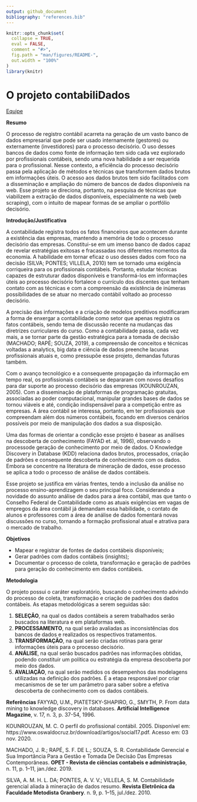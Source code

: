 ```yaml
---
output: github_document
bibliography: "references.bib"
---
```


<!-- README.md is generated from README.Rmd. Please edit that file -->

```r
knitr::opts_chunk$set(
  collapse = TRUE,
  eval = FALSE,
  comment = "#>",
  fig.path = "man/figures/README-",
  out.width = "100%"
)
library(knitr)
```

# O projeto **contabiliDados**

<a href="links/team.html" target="_blank">Equipe</a>

**Resumo**


O processo de registro contábil acarreta na geração de um vasto banco de dados
empresarial que pode ser usado internamente (gestores) ou externamente
(investidores) para o processo decisório. O uso desses bancos de dados como fonte
de informação tem sido cada vez explorado por profissionais contábeis, sendo uma
nova habilidade a ser requerida para o profissional. Nesse contexto, a eficiência
do processo decisório passa pela aplicação de métodos e técnicas que transformem
dados brutos em informações úteis. O acesso aos dados brutos tem sido facilitados
com a disseminação e ampliação do número de bancos de dados disponíveis na web. Esse projeto se direciona, portanto, na pesquisa de técnicas que viabilizem a
extração de dados disponíveis, especialmente na web (web scraping), com o intuito
de mapear formas de se ampliar o portfólio decisório.

**Introdução/Justificativa**

A contabilidade registra todos os fatos financeiros que acontecem durante a
existência das empresas, mantendo a memória de todo o processo decisório das
empresas. Constitui-se em um imenso banco de dados capaz de revelar estratégias
exitosas e fracassadas nos diferentes momentos da economia. A habilidade em tornar
eficaz o uso desses dados com foco na decisão (SILVA; PONTES; VILLELA, 2010) tem
se tornado uma exigência corriqueira para os profissionais contábeis. Portanto,
estudar técnicas capazes de estruturar dados disponíveis e transformá-los em
informações úteis ao processo decisório fortalece o currículo dos discentes que
tenham contato com as técnicas e com a compreensão da existência de inúmeras
possibilidades de se atuar no mercado contábil voltado ao processo decisório.

A precisão das informações e a criação de modelos preditivos modificaram a forma
de enxergar a contabilidade como setor que apenas registra os fatos contábeis,
sendo tema de discussão recente na mudanças das diretrizes curriculares do curso.
Como a contabilidade passa, cada vez mais, a se tornar parte da gestão estratégica
para a tomada de decisão (MACHADO; RAPÉ; SOUZA, 2019), a compreensão de conceitos
e técnicas voltadas a analytics, big data e ciência de dados preenche lacunas
profissionais atuais e, como pressupõe esse projeto, demandas futuras também.

Com o avanço tecnológico e a consequente propagação da informação em tempo real,
os profissionais contábeis se depararam com novos desafios para dar suporte ao
processo decisório das empresas (KOUNROUZAN, 2005). Com a disseminação de
plataformas de programação gratuitas, associadas ao poder computacional, manipular
grandes bases de dados se tornou viáveis e até, condição indispensável para a
competição entre as empresas. A área contábil se interessa, portanto, em ter
profissionais que compreendam além dos números contábeis, focando em diversos
cenários possíveis por meio de manipulação dos dados a sua disposição.

Uma das formas de orientar a condição esse projeto é basear as análises na
descoberta de conhecimento (FAYAD et. al, 1996), observando o processode
geração de conhecimento por meio de dados. O Knowledge Discovery in Database (KDD)
relaciona dados brutos, processados, criação de padrões e consequente descoberta
de conhecimento com os dados. Embora se concentre na literatura de mineração de
dados, esse processo se aplica a todo o processo de análise de dados contábeis.

Esse projeto se justifica em várias frentes, tendo a inclusão da análise no
processo ensino-aprendizagem o seu principal foco. Considerando a novidade do
assunto análise de dados para a área contábil, mas que tanto o Conselho Federal 
de Contabilidade como as atuais exigências em vagas de empregos da área contábil
já demandam essa habilidade, o contato de alunos e professores com a área de
análise de dados fomentará novas discussões no curso, tornando a formação
profissional atual e atrativa para o mercado de trabalho. 

**Objetivos**

* Mapear e registrar de fontes de dados contábeis disponíveis;
* Gerar padrões com dados contábeis (insights);
* Documentar o processo de coleta, transformação e geração de padrões para geração
do conhecimento em dados contábeis.


**Metodologia**

O projeto possui o caráter exploratório, buscando o conhecimento advindo do
processo de coleta, transformação e criação de padrões dos dados contábeis. As
etapas metodológicas a serem seguidas são:

1. **SELEÇÃO**, na qual os dados contábeis a serem trabalhados serão buscados na
literatura e em plataformas web.
2. **PROCESSAMENTO**, na qual serão avaliadas as inconsistências dos bancos de
dados e realizados os respectivos tratamentos.
3. **TRANSFORMAÇÃO**, na qual serão criadas rotinas para gerar informações úteis
para o processo decisório.
4. **ANÁLISE**, na qual serão buscados padrões nas informações obtidas, podendo
constituir um política ou estratégia da empresa descoberta por meio dos dados.
5. **AVALIAÇÃO**, na qual serão medidos os desempenhos das modelagens utilizadas
na definição dos padrões. É a etapa responsável por criar mecanismos de se ter um
parâmetro para saber sobre a efetiva descoberta de conhecimento com os dados
contábeis.

**Referências**
FAYYAD, U.M., PIATETSKY-SHAPIRO, G., SMYTH, P. From data mining to knowledge
discovery in databases. **Artificial Intelligence Magazine**, v. 17, n. 3, p.
37-54, 1996.

KOUNROUZAN, M. C. O perfil do profissional contábil. 2005. Disponível em:
https://www.oswaldocruz.br/download/artigos/social17.pdf. Acesso em: 03 nov. 2020.

MACHADO, J. R.; RAPÉ, S. F. DE L.; SOUZA, S. R. Contabilidade Gerencial e Sua
Importância Para a Gestão e Tomada De Decisão Das Empresas Contemporâneas.
**OPET - Revista de ciências contabeis e administração**, n. 11, p. 1–11, jan./dez.
2019.

SILVA, A. M. H. L. DA; PONTES, A. V. V.; VILLELA, S. M. Contabilidade gerencial
aliada à mineração de dados resumo. **Revista Eletrônica da Faculdade Metodista**
**Granbery**. n. 9, p. 1–15, jul./dez. 2010.
